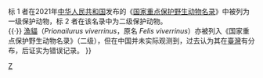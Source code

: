 {{NavboxV2
| name = 中国现存野生猫科动物
| title = [[中國]]現存野生[[猫科|貓科動物]]
| bodyclass = hlist
| state = {{{state<includeonly>|autocollapse</includeonly>}}}
| above =
* 2[[亚科]]
* 8[[属]]
* 12[[物种|种]]

 | groupstyle = text-align:center
 | group1 = [[豹亚科|豹亞科<br>Pantherinae]]
 | list1-type = vertical
 | list1-border = child

  | list1-groupstyle = text-align:center
  | list1-group1 = [[豹属|豹屬 ''Panthera'']]
  | list1-list1 =
* [[豹|豹 ''P. pardus'']] <span style="color:#696969">{{smallsup|1}}</span>
* [[雪豹|雪豹 ''P. uncia'']] <span style="color:#696969">{{smallsup|1}}</span>
* [[虎|虎 ''P. tigris'']] <span style="color:#696969">{{smallsup|1}}</span>

  | list1-group2 = [[雲豹屬|雲豹屬 ''Neofelis'']]
  | list1-list2 =
* [[雲豹|雲豹 ''N. nebulosa'']] <span style="color:#696969">{{smallsup|1}}</span>

 | group2 = [[猫亚科|貓亞科<br>Felinae]]
 | list2-type = vertical
 | list2-border = child

  | list2-groupstyle = text-align:center
  | list2-group1 = [[纹猫|雲貓屬 ''Pardofelis'']]
  | list2-list1 =
* [[纹猫|雲貓 ''P. marmorata'']] <span style="color:#696969">{{smallsup|2}}</span>

  | list2-group2 = [[金貓屬|金貓屬 ''Catopuma'']]
  | list2-list2 =
* [[金貓|金貓 ''C. temminckii'']] <span style="color:#696969">{{smallsup|1}}</span>

  | list2-group3 = [[猞猁屬|猞猁屬 ''Lynx'']]
  | list2-list3 =
* [[歐亞猞猁|歐亞猞猁 ''L. lynx'']] <span style="color:#696969">{{smallsup|2}}</span>

  | list2-group4 = [[豹貓屬|豹貓屬 ''Prionailurus'']]
  | list2-list4 =
* [[豹貓|豹貓 ''P. bengalensis'']] <span style="color:#696969">{{smallsup|2}}</span>

  | list2-group5 = [[兔猻|兔猻屬 ''Otocolobus'']]
  | list2-list5 =
* [[兔猻|兔猻 ''O. manul'']] <span style="color:#696969">{{smallsup|2}}</span>

  | list2-group6 = [[貓屬|貓屬 ''Felis'']]
  | list2-list6 =
* [[丛林猫|丛林猫 ''F. chaus'']] <span style="color:#696969">{{smallsup|1}}</span>
* [[荒漠貓|荒漠貓 ''F. bieti'']] <span style="color:#696969">{{smallsup|1}}</span>
* [[亚非野猫|亚非野猫（草原斑猫）''F. lybica'']] <span style="color:#696969">{{smallsup|2}}</span>

 | belowstyle = background:#CCC; text-align:left
 | below =
{{·}} 标 1 者在2021年[[中华人民共和国]]发布的《[[国家重点保护野生动物名录]]》中被列为一级保护动物，标 2 者在该名录中为二级保护动物。<br>
{{·}} [[漁貓]]（''Prionailurus viverrinus''，原名 ''Felis viverrinus''）亦被列入《国家重点保护野生动物名录》（二级），但在中国并未实际观测到，过去认为其在[[臺灣]]有分布，后证实为错误记录。
}}<noinclude>
{{collapsible option}}
[[Category:哺乳類導航框|Z]]
</noinclude>